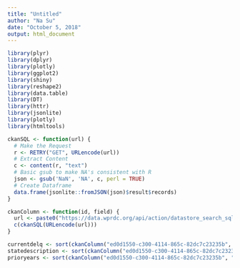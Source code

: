 ```yaml
---
title: "Untitled"
author: "Na Su"
date: "October 5, 2018"
output: html_document
---
```

```r
library(plyr)
library(dplyr)
library(plotly)
library(ggplot2)
library(shiny)
library(reshape2)
library(data.table)
library(DT)
library(httr)
library(jsonlite)
library(plotly)
library(htmltools)
```

```r
ckanSQL <- function(url) {
  # Make the Request
  r <- RETRY("GET", URLencode(url))
  # Extract Content
  c <- content(r, "text")
  # Basic gsub to make NA's consistent with R
  json <- gsub('NaN', 'NA', c, perl = TRUE)
  # Create Dataframe
  data.frame(jsonlite::fromJSON(json)$result$records)
}
```

```r
ckanColumn <- function(id, field) {
  url <- paste0("https://data.wprdc.org/api/action/datastore_search_sql?sql=SELECT%20%22", field, "%22%20from%20%22", id, "%22")
  c(ckanSQL(URLencode(url)))
}
```

```r
currentdelq <- sort(ckanColumn("ed0d1550-c300-4114-865c-82dc7c23235b", "current_delq")$current_delq)
statedescription <- sort(ckanColumn("ed0d1550-c300-4114-865c-82dc7c23235b", "state_description")$state_description)
prioryears <- sort(ckanColumn("ed0d1550-c300-4114-865c-82dc7c23235b", "prior_years")$prior_years)
```





